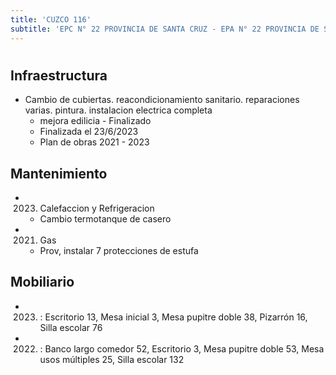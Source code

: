 ```yaml
---
title: 'CUZCO 116'
subtitle: 'EPC N° 22 PROVINCIA DE SANTA CRUZ - EPA N° 22 PROVINCIA DE SANTA CRUZ - JIN B (EPCJC 22/18°)'
---
```


#
## Infraestructura

* Cambio de cubiertas. reacondicionamiento sanitario. reparaciones varias. pintura. instalacion electrica completa 
    + mejora edilicia - Finalizado 
    + Finalizada el 23/6/2023 
    + Plan de obras 2021 - 2023 






## Mantenimiento

*  (2023) Calefaccion y Refrigeracion 
    + Cambio termotanque de casero

*  (2021) Gas 
    + Prov, instalar 7 protecciones de estufa





## Mobiliario

*  (2023) : Escritorio 13, Mesa inicial 3, Mesa pupitre doble 38, Pizarrón 16, Silla escolar 76 

*  (2022) : Banco largo comedor 52, Escritorio 3, Mesa pupitre doble 53, Mesa usos múltiples 25, Silla escolar 132 



